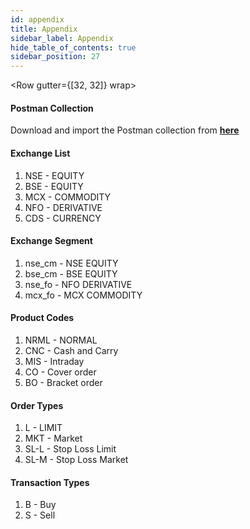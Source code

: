 ```yaml
---
id: appendix
title: Appendix
sidebar_label: Appendix
hide_table_of_contents: true
sidebar_position: 27
---
```



<Row gutter={[32, 32]} wrap>
  <Col xs={24} md={12}>

#### Postman Collection

Download and import the Postman collection from [**here**](https://developer.gwcindia.in/api/postman/Goodwill_API_V2.postman_collection.json)

#### Exchange List

1. NSE - EQUITY
2. BSE - EQUITY
3. MCX - COMMODITY
4. NFO - DERIVATIVE
5. CDS - CURRENCY

#### Exchange Segment

1. nse_cm - NSE EQUITY
2. bse_cm - BSE EQUITY
3. nse_fo - NFO DERIVATIVE
4. mcx_fo - MCX COMMODITY

#### Product Codes

1. NRML - NORMAL
2. CNC - Cash and Carry
3. MIS - Intraday
4. CO - Cover order
5. BO - Bracket order

#### Order Types

1. L - LIMIT
2. MKT - Market
3. SL-L - Stop Loss Limit
4. SL-M - Stop Loss Market

#### Transaction Types

1. B - Buy
2. S - Sell

  </Col>

</Row>

